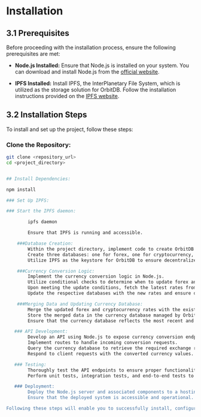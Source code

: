 # Installation

## 3.1 Prerequisites

Before proceeding with the installation process, ensure the following prerequisites are met:

- **Node.js Installed:** Ensure that Node.js is installed on your system. You can download and install Node.js from the [official website](https://nodejs.org/).
  
- **IPFS Installed:** Install IPFS, the InterPlanetary File System, which is utilized as the storage solution for OrbitDB. Follow the installation instructions provided on the [IPFS website](https://docs.ipfs.io/how-to/command-line-quick-start/).

## 3.2 Installation Steps

To install and set up the project, follow these steps:

### Clone the Repository:

```bash
git clone <repository_url>
cd <project_directory>


## Install Dependencies:

npm install

### Set Up IPFS:

### Start the IPFS daemon:

        ipfs daemon

        Ensure that IPFS is running and accessible.

    ###Database Creation:
        Within the project directory, implement code to create OrbitDB databases.
        Create three databases: one for forex, one for cryptocurrency, and one for currency data.
        Utilize IPFS as the keystore for OrbitDB to ensure decentralized and secure storage.

    ###Currency Conversion Logic:
        Implement the currency conversion logic in Node.js.
        Utilize conditional checks to determine when to update forex and cryptocurrency rates.
        Upon meeting the update conditions, fetch the latest rates from the Open Exchange Rates API.
        Update the respective databases with the new rates and ensure data integrity.

    ###Merging Data and Updating Currency Database:
        Merge the updated forex and cryptocurrency rates with the existing currency data.
        Store the merged data in the currency database managed by OrbitDB.
        Ensure that the currency database reflects the most recent and accurate exchange rates.

   ### API Development:
        Develop an API using Node.js to expose currency conversion endpoints.
        Implement routes to handle incoming conversion requests.
        Query the currency database to retrieve the required exchange rates for conversions.
        Respond to client requests with the converted currency values.

   ### Testing:
        Thoroughly test the API endpoints to ensure proper functionality and accuracy of currency conversions.
        Perform unit tests, integration tests, and end-to-end tests to validate the system's behavior under various scenarios.

   ### Deployment:
        Deploy the Node.js server and associated components to a hosting environment.
        Ensure that the deployed system is accessible and operational.

Following these steps will enable you to successfully install, configure, and deploy the currency converter API project, leveraging Node.js, IPFS, and OrbitDB for efficient currency data management and retrieval.
